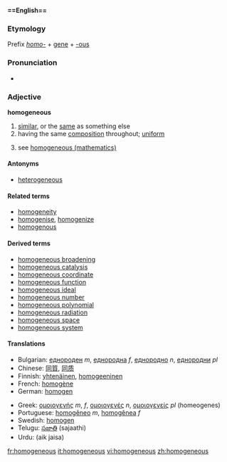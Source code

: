 '''==English=='''

===Etymology===
Prefix ''[[homo-]]'' + [[gene]] + [[-ous]]

===Pronunciation===
*{{audio|en-us-homogeneous.ogg|Audio (US)}} {{audio|en-uk-homogeneous.ogg|Audio (UK)}}

===Adjective===
'''homogeneous'''

# [[similar]], or the [[same]] as something else
# having the same [[composition]] throughout; [[uniform]]
#{{mathematics}} see [[w:homogeneous (mathematics)|homogeneous (mathematics)]]

====Antonyms====
*[[heterogeneous]]

====Related terms====
*[[homogeneity]]
*[[homogenise]], [[homogenize]]
*[[homogenous]]

====Derived terms====
*[[homogeneous broadening]]
*[[homogeneous catalysis]]
*[[homogeneous coordinate]]
*[[homogeneous function]]
*[[homogeneous ideal]]
*[[homogeneous number]]
*[[homogeneous polynomial]]
*[[homogeneous radiation]]
*[[homogeneous space]]
*[[homogeneous system]]

====Translations====
{{top}}
*Bulgarian: [[еднороден]] ''m'', [[еднородна]] ''f'', [[еднородно]] ''n'', [[еднородни]] ''pl''
*Chinese: [[同質]], [[同质]]
*Finnish: [[yhtenäinen]], [[homogeeninen]]
*French: [[homogène]]
*German: [[homogen]]
{{mid}}
*Greek: [[ομοιογενής]] ''m'', ''f'', [[ομοιογενές]] ''n'', [[ομοιογενείς]] ''pl'' (homeogenes)
*Portuguese: [[homogêneo]] ''m'', [[homogênea]] ''f''
*Swedish: [[homogen#Swedish|homogen]]
*Telugu: [[సజాతి]] (sajaathi)
*Urdu: (aik jaisa)
{{bottom}}

[[fr:homogeneous]]
[[it:homogeneous]]
[[vi:homogeneous]]
[[zh:homogeneous]]